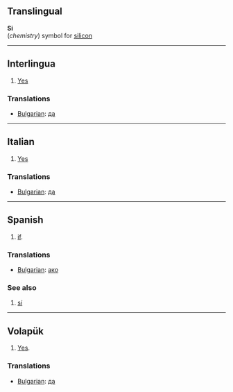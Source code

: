 ==Translingual==
'''Si'''<br>(''chemistry'') symbol for [[silicon]]

----
==Interlingua==
# [[Yes]]

===Translations===

*[[Bulgarian]]: [[да]]

----
==Italian==
# [[Yes]]

===Translations===

*[[Bulgarian]]: [[да]]

----
==Spanish==
# [[if]].

===Translations===

*[[Bulgarian]]: [[ако]]

===See also===
# [[sí#Spanish|sí]]

----
==Volapük==
# [[Yes]].

===Translations===

*[[Bulgarian]]: [[да]]